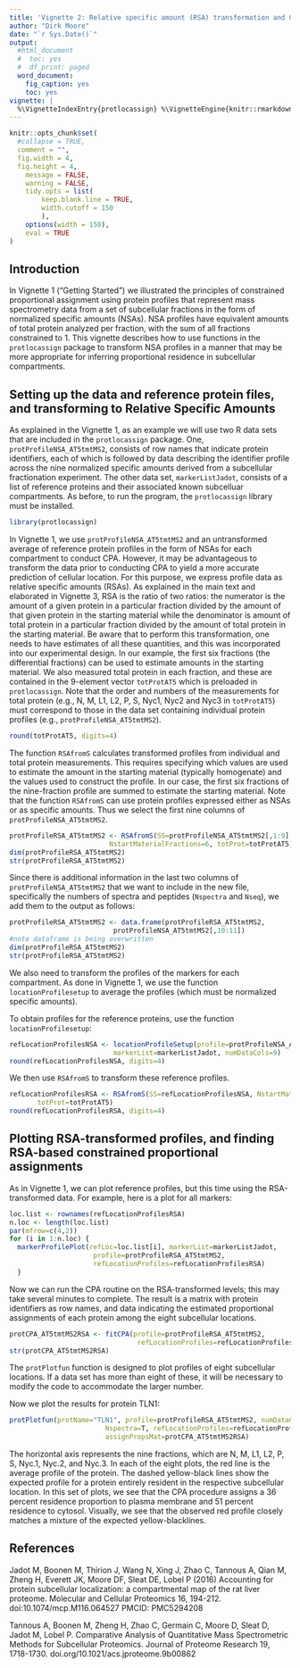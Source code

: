 ```yaml
---
title: 'Vignette 2: Relative specific amount (RSA) transformation and CPA'
author: "Dirk Moore"
date: "`r Sys.Date()`"
output:
  #html_document
  #  toc: yes
  #  df_print: paged
  word_document:
    fig_caption: yes
    toc: yes
vignette: |
  %\VignetteIndexEntry{protlocassign} %\VignetteEngine{knitr::rmarkdown}
---
```



```r
knitr::opts_chunk$set(
  #collapse = TRUE,
  comment = "",
  fig.width = 4,
  fig.height = 4,
	message = FALSE,
	warning = FALSE,
	tidy.opts = list(
		keep.blank.line = TRUE,
		width.cutoff = 150
		),
	options(width = 150),
	eval = TRUE
)
```

## Introduction

In Vignette 1 (“Getting Started”) we illustrated the principles of constrained proportional assignment using protein profiles that represent mass spectrometry data from a set of subcellular fractions in the form of normalized specific amounts (NSAs). NSA profiles have equivalent amounts of total protein analyzed per fraction, with the sum of all fractions constrained to 1.  This vignette describes how to use functions in the `protlocassign` package to transform NSA profiles in a manner that may be more appropriate for inferring proportional residence in subcellular compartments.


## Setting up the data and reference protein files, and transforming to Relative Specific Amounts

As explained in the Vignette 1, as an example we will use two R data sets that are included in the `protlocassign` package.  One, `protProfileNSA_AT5tmtMS2`, consists of row names that indicate protein identifiers, each of which is followed by data describing the identifier profile across the nine normalized specific amounts derived from a subcellular fractionation experiment. The other data set, `markerListJadot`, consists of a list of reference proteins and their associated known subcelluar compartments.  As before, to run the program, the `protlocassign` library must be installed.



```r
library(protlocassign)
```

In Vignette 1, we use `protProfileNSA_AT5tmtMS2` and an untransformed average of reference protein profiles in the form of NSAs for each compartment to conduct CPA. However, it may be advantageous to transform the data prior to conducting CPA to yield a more accurate prediction of cellular location.  For this purpose, we express profile data as relative specific amounts (RSAs).  As explained in the main text and elaborated in Vignette 3, RSA is the ratio of two ratios:  the numerator is the amount of a given protein in a particular fraction divided by the amount of that given protein in the starting material while the denominator is amount of total protein in a particular fraction divided by the amount of total protein in the starting material.  Be aware that to perform this transformation, one needs to have estimates of all these quantities, and this was incorporated into our experimental design.  In our example, the first six fractions (the differential fractions) can be used to estimate amounts in the starting material.  We also measured total protein in each fraction, and these are contained in the 9-element vector `totProtAT5` which is preloaded in `protlocassign`.  Note that the order and numbers of the measurements for total protein (e.g., N, M, L1, L2, P, S, Nyc1, Nyc2 and Nyc3 in `totProtAT5`) must correspond to those in the data set containing individual protein profiles (e.g., `protProfileNSA_AT5tmtMS2`).

```r
round(totProtAT5, digits=4)
```

The function `RSAfromS` calculates transformed profiles from individual and total protein measurements.  This requires specifying which values are used to estimate the amount in the starting material (typically homogenate) and the values used to construct the profile.  In our case, the first six fractions of the nine-fraction profile are summed to estimate the starting material. Note that the function `RSAfromS` can use protein profiles expressed either as NSAs or as specific amounts. Thus we select the first nine columns of `protProfileNSA_AT5tmtMS2`.


```r
protProfileRSA_AT5tmtMS2 <- RSAfromS(SS=protProfileNSA_AT5tmtMS2[,1:9],
                         NstartMaterialFractions=6, totProt=totProtAT5)
dim(protProfileRSA_AT5tmtMS2)
str(protProfileRSA_AT5tmtMS2)
```

Since there is additional information in the last two columns of `protProfileNSA_AT5tmtMS2` that we want to include in the new file, specifically the numbers of spectra and peptides (`Nspectra` and `Nseq`), we add them to the output as follows:

```r
protProfileRSA_AT5tmtMS2 <- data.frame(protProfileRSA_AT5tmtMS2,
                          protProfileNSA_AT5tmtMS2[,10:11])
#note dataframe is being overwritten
dim(protProfileRSA_AT5tmtMS2)
str(protProfileRSA_AT5tmtMS2)
```

We also need to transform the profiles of the markers for each compartment.  As done in Vignette 1, we use the function `locationProfilesetup` to average the profiles (which must be normalized specific amounts).  

To obtain profiles for the reference proteins, use the function `locationProfilesetup`:

```r
refLocationProfilesNSA <- locationProfileSetup(profile=protProfileNSA_AT5tmtMS2,
                          markerList=markerListJadot, numDataCols=9)
round(refLocationProfilesNSA, digits=4)

```

We then use `RSAfromS` to transform these reference profiles.

```r
refLocationProfilesRSA <- RSAfromS(SS=refLocationProfilesNSA, NstartMaterialFractions=6,
       totProt=totProtAT5)
round(refLocationProfilesRSA, digits=4)

```

## Plotting RSA-transformed profiles, and finding RSA-based constrained proportional assignments

As in Vignette 1, we can plot reference profiles, but this time using the RSA-transformed data. For example, here is a plot for all markers:

```r
loc.list <- rownames(refLocationProfilesRSA)
n.loc <- length(loc.list)
par(mfrow=c(4,2))
for (i in 1:n.loc) {
  markerProfilePlot(refLoc=loc.list[i], markerList=markerListJadot,
                     profile=protProfileRSA_AT5tmtMS2,
                     refLocationProfiles=refLocationProfilesRSA)
  }
```


Now we can run the CPA routine on the RSA-transformed levels; this may take several minutes to complete. The result is a matrix with protein identifiers as row names, and data indicating the estimated proportional assignments of each protein among the eight subcellular locations.

```r
protCPA_AT5tmtMS2RSA <- fitCPA(profile=protProfileRSA_AT5tmtMS2,
                                refLocationProfiles=refLocationProfilesRSA, numDataCols=9)
str(protCPA_AT5tmtMS2RSA)
```


The `protPlotfun` function is designed to plot profiles of eight subcellular locations. If a data set has more than eight of these, it will be necessary to modify the code to accommodate the larger number.

Now we plot the results for protein TLN1:

```r

protPlotfun(protName="TLN1", profile=protProfileRSA_AT5tmtMS2, numDataCols=9,
                        Nspectra=T, refLocationProfiles=refLocationProfilesRSA,
                        assignPropsMat=protCPA_AT5tmtMS2RSA)
```

The horizontal axis represents the nine fractions, which are N, M, L1, L2, P, S, Nyc.1, Nyc.2, and Nyc.3. In each of the eight plots, the red line is the average profile of the protein. The dashed yellow-black lines show the expected profile for a protein entirely resident in the respective subcellular location. In this set of plots, we see that the CPA procedure assigns a 36 percent residence proportion to plasma membrane and 51 percent residence to cytosol. Visually, we see that the observed red profile closely matches a mixture of the expected yellow-blacklines.





## References


Jadot M, Boonen M, Thirion J, Wang N, Xing J, Zhao C, Tannous A, Qian M, Zheng H, Everett JK, Moore DF, Sleat DE, Lobel P (2016) Accounting for protein subcellular localization: a compartmental map of the rat liver proteome. Molecular and Cellular Proteomics 16, 194-212. doi:10.1074/mcp.M116.064527  PMCID: PMC5294208

Tannous A, Boonen M, Zheng H, Zhao C, Germain C, Moore D, Sleat D, Jadot M, Lobel P. Comparative Analysis of Quantitative Mass Spectrometric Methods for Subcellular Proteomics. Journal of Proteome Research 19, 1718-1730.
doi.org/10.1021/acs.jproteome.9b00862



